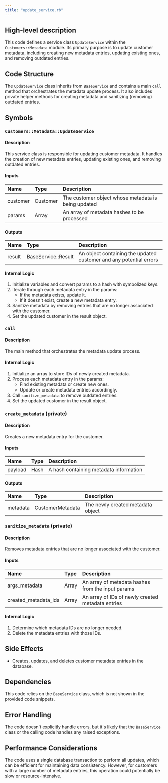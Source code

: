 ```yaml
---
title: "update_service.rb"
---
```


## High-level description
This code defines a service class `UpdateService` within the `Customers::Metadata` module. Its primary purpose is to update customer metadata, including creating new metadata entries, updating existing ones, and removing outdated entries.

## Code Structure
The `UpdateService` class inherits from `BaseService` and contains a main `call` method that orchestrates the metadata update process. It also includes private helper methods for creating metadata and sanitizing (removing) outdated entries.

## Symbols

### `Customers::Metadata::UpdateService`
#### Description
This service class is responsible for updating customer metadata. It handles the creation of new metadata entries, updating existing ones, and removing outdated entries.

#### Inputs
| Name | Type | Description |
|:-----|:-----|:------------|
| customer | Customer | The customer object whose metadata is being updated |
| params | Array | An array of metadata hashes to be processed |

#### Outputs
| Name | Type | Description |
|:-----|:-----|:------------|
| result | BaseService::Result | An object containing the updated customer and any potential errors |

#### Internal Logic
1. Initialize variables and convert params to a hash with symbolized keys.
2. Iterate through each metadata entry in the params:
   - If the metadata exists, update it.
   - If it doesn't exist, create a new metadata entry.
3. Sanitize metadata by removing entries that are no longer associated with the customer.
4. Set the updated customer in the result object.

### `call`
#### Description
The main method that orchestrates the metadata update process.

#### Internal Logic
1. Initialize an array to store IDs of newly created metadata.
2. Process each metadata entry in the params:
   - Find existing metadata or create new ones.
   - Update or create metadata entries accordingly.
3. Call `sanitize_metadata` to remove outdated entries.
4. Set the updated customer in the result object.

### `create_metadata` (private)
#### Description
Creates a new metadata entry for the customer.

#### Inputs
| Name | Type | Description |
|:-----|:-----|:------------|
| payload | Hash | A hash containing metadata information |

#### Outputs
| Name | Type | Description |
|:-----|:-----|:------------|
| metadata | CustomerMetadata | The newly created metadata object |

### `sanitize_metadata` (private)
#### Description
Removes metadata entries that are no longer associated with the customer.

#### Inputs
| Name | Type | Description |
|:-----|:-----|:------------|
| args_metadata | Array | An array of metadata hashes from the input params |
| created_metadata_ids | Array | An array of IDs of newly created metadata entries |

#### Internal Logic
1. Determine which metadata IDs are no longer needed.
2. Delete the metadata entries with those IDs.

## Side Effects
- Creates, updates, and deletes customer metadata entries in the database.

## Dependencies
This code relies on the `BaseService` class, which is not shown in the provided code snippets.

## Error Handling
The code doesn't explicitly handle errors, but it's likely that the `BaseService` class or the calling code handles any raised exceptions.

## Performance Considerations
The code uses a single database transaction to perform all updates, which can be efficient for maintaining data consistency. However, for customers with a large number of metadata entries, this operation could potentially be slow or resource-intensive.